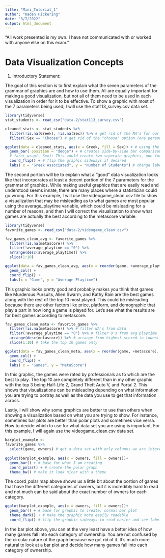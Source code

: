 ```yaml
---
title: "Mini_Tutorial_1"
author: "Kaden Pickering"
date: "3/7/2022"
output: html_document
---
```

“All work presented is my own. I have not communicated with or worked with anyone else on this exam.”

# Data Visualization Concepts

1. Introductory Statement: 

  The goal of this section is to first explain what the seven parameters of the grammar of graphics are and how to use them. All are equally important for making a good visualization, but not all of them need to be used in each visualization in order for it to be effective. To show a graphic with most of the 7 parameters being used, I will use the stat113_survey.csv data set.   
  
```r
library(tidyverse) 
stat_students <- read_csv("data-2/stat113_survey.csv") 

cleaned_stats <- stat_students %>%
  filter(!is.na(Greek), !is.na(Sex)) %>% # get rid of the NA's for our statistics
  filter(!Sex == "Choose") # get rid of the "choose" option (one person must have put in the answer wrong)

ggplot(data = cleaned_stats, aes(x = Greek, fill = Sex)) + # using the new data set, see how many students are associated with Greek Life and fill the bars by association
  geom_bar( position = "dodge") + # creates side-by-side bar comparisons for my graphic
  # facet_wrap(~ Sex): This would create two seperate graphics, one for male and one for female. I can not apply it because my position argument doesn't work with faceted graphs. 
  coord_flip() + # flip the graphic sideways if desired 
  labs( x = "Greek Associated", y = "Number of Students") # change labels to more desirable titles 
```
  
  
  The second portion will be to explain what a "good" data visualization looks like that incorporates at least a decent portion of the 7 parameters for the grammar of graphics. While making useful graphics that are easily read and understood seems innate, there are many places where a statistician could go wrong. For this example, I will use the videogame_clean.csv file to show a visualization that may be misleading as to what games are most popular using the average_playtime variable, which could be misleading for a number of reasons, and then I will correct the visualization to show what games are actually the best according to the metascore variable. 
 
```r
library(tidyverse)
favorite_games <- read_csv("data-2/videogame_clean.csv")

fav_games_clean_avg <- favorite_games %>%
  filter(!is.na(metascore)) %>% 
  filter(!average_playtime == "0") %>%
  arrange(desc(average_playtime)) %>%
  slice(1:10) 

ggplot(data = fav_games_clean_avg, aes(x = reorder(game, +average_playtime), y = average_playtime)) +
  geom_col() +
  coord_flip() +
  labs(x = "Game", y = "Average Playtime") 
```

This graphic looks pretty good and probably makes you think that games like Murderous Pursuits, Alien Swarm, and Kathy Rain are the best games along with the rest of the top 10 most played. This could be misleading because there are other factors like price, platform, and demographic that play a part in how long a game is played for. Let's see what the results are for best games according to metascore. 
```r
fav_games_clean_meta <- favorite_games %>%
  filter(!is.na(metascore)) %>% # filter NA's from data 
  filter(!average_playtime == "0") %>% # filter 0's from avg playtime 
  arrange(desc(metascore)) %>% # arrange from highest scored to lowest scored 
  slice(1:10) # take the top 10 games only

ggplot(data = fav_games_clean_meta, aes(x = reorder(game, +metascore), y = metascore)) +
  geom_col() +
  coord_flip() + 
  labs( x = "Games", y = "MetaScore") 


```

In this graphic, the games were rated by professionals as to which are the best to play. The top 10 are completely different than in my other graphic with the top 3 being Half-Life 2, Grand Theft Auto V, and Portal 2. This shows that visualizations can be misleading depending on what information you are trying to portray as well as the data you use to get that information across. 

 Lastly, I will show why some graphics are better to use than others when showing a visualization based on what you are trying to show. For instance, sometimes bar plots are better than polar plots and sometimes vice versa. How to decide which to use for what data set you are using is important. For this example, I will again use the videogame_clean.csv data set.
 
```r
barplot_example <- 
favorite_games %>% 
  select(game, owners) # get a data set with only columns we are interested in
  
ggplot(barplot_example, aes(x = owners, fill = owners))+ 
  geom_bar() + # base for what I am creating
  coord_polar() + # create the polar graph
  theme_bw() # make it look nicer with a theme
```
 
 The coord_polar map above shows us a little bit about the portion of games that have the different categories of owners, but it is incredibly hard to read and not much can be said about the exact number of owners for each category. 

```r
ggplot(barplot_example, aes(x = owners, fill = owners))+ 
  geom_bar() + # base for graphic to create, normal bar plot
  theme_dark() + # make the graphic more easily readable
  coord_flip() # flip the graphic sideways to read easier and see labels
```

 In the bar plot above, you can at the very least have a better idea of how many games fall into each category of ownership. You are not confused by the circular nature of the graph because we got rid of it. It's much more natural to look at a bar plot and decide how many games fall into each category of ownership. 
